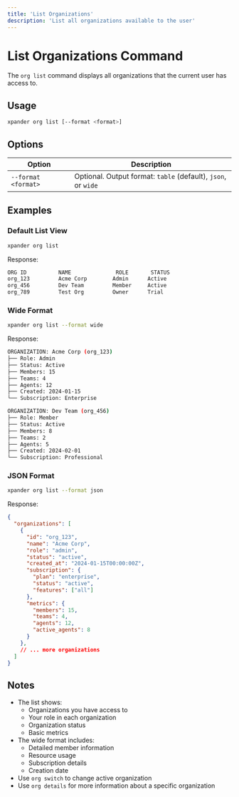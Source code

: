 ```yaml
---
title: 'List Organizations'
description: 'List all organizations available to the user'
---
```


# List Organizations Command

The `org list` command displays all organizations that the current user has access to.

## Usage

```bash
xpander org list [--format <format>]
```

## Options

| Option | Description |
| --- | --- |
| `--format <format>` | Optional. Output format: `table` (default), `json`, or `wide` |

## Examples

### Default List View

```bash
xpander org list
```

Response:
```bash
ORG ID          NAME              ROLE       STATUS
org_123         Acme Corp        Admin      Active
org_456         Dev Team         Member     Active
org_789         Test Org         Owner      Trial
```

### Wide Format

```bash
xpander org list --format wide
```

Response:
```bash
ORGANIZATION: Acme Corp (org_123)
├── Role: Admin
├── Status: Active
├── Members: 15
├── Teams: 4
├── Agents: 12
├── Created: 2024-01-15
└── Subscription: Enterprise

ORGANIZATION: Dev Team (org_456)
├── Role: Member
├── Status: Active
├── Members: 8
├── Teams: 2
├── Agents: 5
├── Created: 2024-02-01
└── Subscription: Professional
```

### JSON Format

```bash
xpander org list --format json
```

Response:
```json
{
  "organizations": [
    {
      "id": "org_123",
      "name": "Acme Corp",
      "role": "admin",
      "status": "active",
      "created_at": "2024-01-15T00:00:00Z",
      "subscription": {
        "plan": "enterprise",
        "status": "active",
        "features": ["all"]
      },
      "metrics": {
        "members": 15,
        "teams": 4,
        "agents": 12,
        "active_agents": 8
      }
    },
    // ... more organizations
  ]
}
```

## Notes

- The list shows:
  - Organizations you have access to
  - Your role in each organization
  - Organization status
  - Basic metrics
- The wide format includes:
  - Detailed member information
  - Resource usage
  - Subscription details
  - Creation date
- Use `org switch` to change active organization
- Use `org details` for more information about a specific organization 